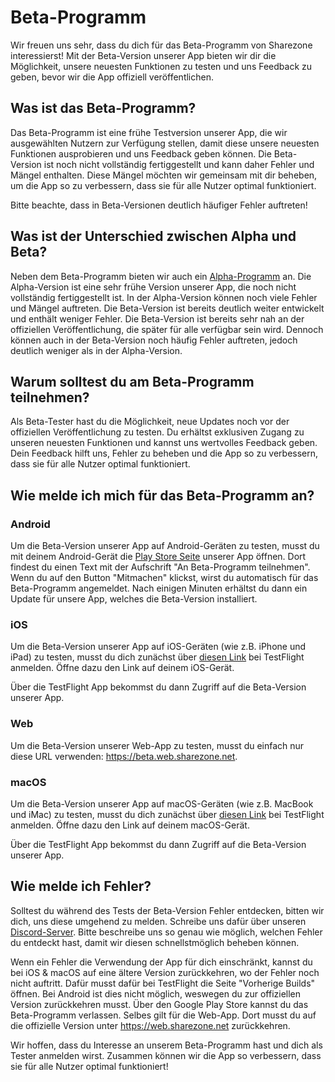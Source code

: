 # Beta-Programm

Wir freuen uns sehr, dass du dich für das Beta-Programm von Sharezone
interessierst! Mit der Beta-Version unserer App bieten wir dir die Möglichkeit,
unsere neuesten Funktionen zu testen und uns Feedback zu geben, bevor wir die
App offiziell veröffentlichen.

## Was ist das Beta-Programm?

Das Beta-Programm ist eine frühe Testversion unserer App, die wir ausgewählten
Nutzern zur Verfügung stellen, damit diese unsere neuesten Funktionen
ausprobieren und uns Feedback geben können. Die Beta-Version ist noch nicht
vollständig fertiggestellt und kann daher Fehler und Mängel enthalten. Diese
Mängel möchten wir gemeinsam mit dir beheben, um die App so zu verbessern, dass
sie für alle Nutzer optimal funktioniert.


<Callout type="warning" emoji="⚠️">
  Bitte beachte, dass in Beta-Versionen deutlich häufiger Fehler auftreten!
</Callout>

## Was ist der Unterschied zwischen Alpha und Beta?

Neben dem Beta-Programm bieten wir auch ein
[Alpha-Programm](/more/alpha-program) an. Die Alpha-Version ist eine sehr frühe
Version unserer App, die noch nicht vollständig fertiggestellt ist. In der
Alpha-Version können noch viele Fehler und Mängel auftreten. Die Beta-Version
ist bereits deutlich weiter entwickelt und enthält weniger Fehler. Die
Beta-Version ist bereits sehr nah an der offiziellen Veröffentlichung, die
später für alle verfügbar sein wird. Dennoch können auch in der Beta-Version
noch häufig Fehler auftreten, jedoch deutlich weniger als in der Alpha-Version.

## Warum solltest du am Beta-Programm teilnehmen?

Als Beta-Tester hast du die Möglichkeit, neue Updates noch vor der offiziellen
Veröffentlichung zu testen. Du erhältst exklusiven Zugang zu unseren neuesten
Funktionen und kannst uns wertvolles Feedback geben. Dein Feedback hilft uns,
Fehler zu beheben und die App so zu verbessern, dass sie für alle Nutzer optimal
funktioniert.

## Wie melde ich mich für das Beta-Programm an?

### Android

Um die Beta-Version unserer App auf Android-Geräten zu testen, musst du mit
deinem Android-Gerät die [Play Store Seite](https://sharezone.net/android)
unserer App öffnen. Dort findest du einen Text mit der Aufschrift "An
Beta-Programm teilnehmen". Wenn du auf den Button "Mitmachen" klickst, wirst du
automatisch für das Beta-Programm angemeldet. Nach einigen Minuten erhältst du
dann ein Update für unsere App, welches die Beta-Version installiert.

### iOS

Um die Beta-Version unserer App auf iOS-Geräten (wie z.B. iPhone und iPad) zu
testen, musst du dich zunächst über [diesen
Link](https://sharezone.net/apple-beta) bei TestFlight anmelden. Öffne dazu den
Link auf deinem iOS-Gerät.

Über die TestFlight App bekommst du dann Zugriff auf die Beta-Version unserer
App.

### Web

Um die Beta-Version unserer Web-App zu testen, musst du einfach nur diese URL
verwenden: https://beta.web.sharezone.net.

### macOS

Um die Beta-Version unserer App auf macOS-Geräten (wie z.B. MacBook und iMac)
zu testen, musst du dich zunächst über [diesen
Link](https://sharezone.net/apple-beta) bei TestFlight anmelden. Öffne dazu den
Link auf deinem macOS-Gerät.

Über die TestFlight App bekommst du dann Zugriff auf die Beta-Version unserer
App.

## Wie melde ich Fehler?

Solltest du während des Tests der Beta-Version Fehler entdecken, bitten wir
dich, uns diese umgehend zu melden. Schreibe uns dafür über unseren
[Discord-Server](https://sharezone.net/discord). Bitte beschreibe uns so genau
wie möglich, welchen Fehler du entdeckt hast, damit wir diesen schnellstmöglich
beheben können.

Wenn ein Fehler die Verwendung der App für dich einschränkt, kannst du bei iOS &
macOS auf eine ältere Version zurückkehren, wo der Fehler noch nicht auftritt.
Dafür musst dafür bei TestFlight die Seite "Vorherige Builds" öffnen. Bei
Android ist dies nicht möglich, weswegen du zur offiziellen Version zurückkehren
musst. Über den Google Play Store kannst du das Beta-Programm verlassen. Selbes
gilt für die Web-App. Dort musst du auf die offizielle Version unter
https://web.sharezone.net zurückkehren.

Wir hoffen, dass du Interesse an unserem Beta-Programm hast und dich als Tester
anmelden wirst. Zusammen können wir die App so verbessern, dass sie für alle
Nutzer optimal funktioniert!
